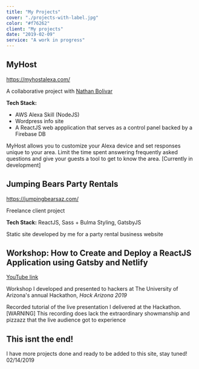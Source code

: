 ```yaml
---
title: "My Projects"
cover: "./projects-with-label.jpg"
color: "#f76262"
client: "My projects"
date: "2019-02-09"
service: "A work in progress"
---
```


<div className="project">
<h2> MyHost </h2>

<div className="description-container">

<a href="https://myhostalexa.com/"> https://myhostalexa.com/ </a>
<p>A collaborative project with <a href="https://www.linkedin.com/in/nathan-bolivar-5092a067/"> Nathan Bolivar </a> </p>
<p><b>Tech Stack:</b></p>

<ul> 
  <li> AWS Alexa Skill (NodeJS) </li> 
  <li>Wordpress info site </li>
  <li>A ReactJS web appplication that serves as a control panel backed by a Firebase DB</li>

</ul>
<p className="description-left">
MyHost allows you to customize your Alexa device and set responses unique to your area. Limit the time spent answering frequently asked questions and give your guests a tool to get to know the area. [Currently in development]
</p>

</div>
</div>

<div className="project">
<h2> Jumping Bears Party Rentals </h2>
<div className="description-container">

<a href="https://jumpingbearsaz.com/"> https://jumpingbearsaz.com/ </a>
<p>Freelance client project </p>
<p><b>Tech Stack:</b> ReactJS, Sass + Bulma Styling, GatsbyJS</p>
<p className="description-left">Static site developed by me for a party rental business website</p>

</div>
</div>

<div className="project">
<h2> Workshop: How to Create and Deploy a ReactJS Application using Gatsby and Netlify </h2>
<div className="description-container">

<a href="https://youtu.be/sMWNr4VBhKw"> YouTube link </a>
<p>Workshop I developed and presented to hackers at The University of Arizona's annual Hackathon, <i>Hack Arizona 2019</i></p>

<p className="description-left"> Recorded tutorial of the live presentation I delivered at the Hackathon. [WARNING] This recording does lack the extraordinary showmanship and pizzazz that the live audience got to experience </p>

</div>
</div>

<div className="project">
<h2> This isnt the end! </h2>
<div className="description-container">

<p> I have more projects done and ready to be added to this site, stay tuned! 02/14/2019</p>

</div>
</div>
